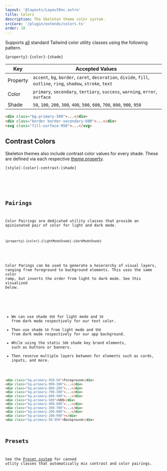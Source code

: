 ```yaml
---
layout: '@layouts/LayoutDoc.astro'
title: Colors
description: The Skeleton theme color system.
srcCore: '/plugin/extends/colors.ts'
order: 10
---
```




<ExampleColors />

Supports <u>all</u> standard Tailwind color utility classes using the following pattern.

```
{property}-{color}-{shade}
```

| Key | Accepted Values |
|---|---|
| Property | `accent`, `bg`, `border`, `caret`, `decoration`, `divide`, `fill`, `outline`, `ring`, `shadow`, `stroke`, `text`
| Color | `primary`, `secondary`, `tertiary`, `success`, `warning`, `error`, `surface` |
| Shade | `50`, `100`, `200`, `300`, `400`, `500`, `600`, `700`, `800`, `900`, `950` |

```html
<div class="bg-primary-500">...</div>
<div class="border border-secondary-600">...</div>
<svg class="fill-surface-950">...</svg>
```

## Contrast Colors

Skeleton themes also include contrast color values for every shade. These are defined via each respective [theme property](/docs/get-started/plugin#colors).

```
[style]-[color]-contrast-[shade]
```

<Preview client:load>
	<Fragment slot="preview">
		<ExampleContrast />
	</Fragment>
	<Fragment slot="code">
		<Code code={ExampleContrastRaw} lang="astro" />
	</Fragment>
</Preview>

## Pairings

Color Pairings are dedicated utility classes that provide an opinionated pair of color for light and dark mode.

```
{property}-{color}-{lightModeShade}-{darkModeShade}
```

<ExamplePairings />

Color Parings can be used to generate a heierarchy of visual layers, ranging from foreground to background elements. This uses the same color ramp, but inverts the order from light to dark mode. See this visualized below.

<ExamplePairingsStack />

* We can use shade `950` for light mode and `50` from dark mode respectively for our text color.
* Then use shade `50` from light mode and `950` from dark mode respectively for our app background.
* While using the static `500` shade key brand elements, such as buttons or banners.
* Then reserve multiple layers between for elements such as cards, inputs, and more.

```html
<div class="bg-primary-950-50">Foreground</div>
<div class="bg-primary-900-100">...</div>
<div class="bg-primary-800-200">...</div>
<div class="bg-primary-700-300">...</div>
<div class="bg-primary-600-400">...</div>
<div class="bg-primary-500">500</div>
<div class="bg-primary-400-600">...</div>
<div class="bg-primary-300-700">...</div>
<div class="bg-primary-200-800">...</div>
<div class="bg-primary-100-900"></div>
<div class="bg-primary-50-950">Background</div>
```

## Presets

See the [Preset system](/docs/design/presets) for canned utlity classes that automatically mix contrast and color pairings.
